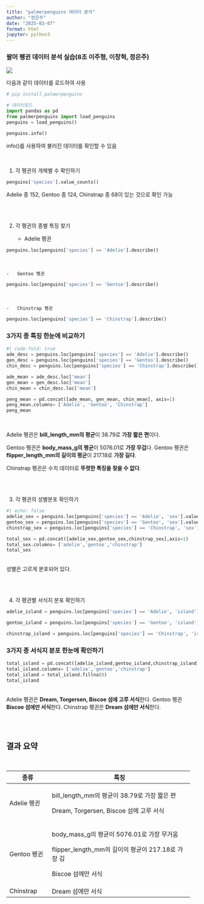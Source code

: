 ```yaml
---
title: "palmerpenguins 데이터 분석"
author: "정은주"
date: "2025-03-07"
format: html
jupyter: python3
---
```



### 팔머 펭귄 데이터 분석 실습(8조 이주형, 이창혁, 정은주)
![](https://encrypted-tbn0.gstatic.com/images?q=tbn:ANd9GcRN0a0aHzCUujR1EMQFoR3U6DTZXjXKs8kVpR7vuVj3dRRTnRlSC4QZVqNUlMwZxM6FKNs&usqp=CAU){fig-align="center" fig-width=100%}
<br>

다음과 같이 데이터를 로드하여 사용

```python

# pip install palmerpenguins

# 데이터로드
import pandas as pd
from palmerpenguins import load_penguins
penguins = load_penguins()

penguins.info()

```

info()를 사용하여 불러진 데이터를 확인할 수 있음

<br>

1.  각 펭귄의 개체별 수 확인하기

```python
penguins['species'].value_counts()
```

Adelie 종 152, Gentoo 종 124, Chinstrap 종 68이 있는 것으로 확인 가능

<br><br>

2.  각 펭귄의 종별 특징 찾기

    -   Adelie 펭귄

```python
penguins.loc[penguins['species'] == 'Adelie'].describe()
```


<br>

```         
-   Gentoo 펭귄
```

```python
penguins.loc[penguins['species'] == 'Gentoo'].describe()
```


<br>

```         
-   Chinstrap 펭귄
```

```python
penguins.loc[penguins['species'] == 'Chinstrap'].describe()
```



### 3가지 종 특징 한눈에 비교하기

```python
#| code-fold: true
ade_desc = penguins.loc[penguins['species'] == 'Adelie'].describe()
gen_desc = penguins.loc[penguins['species'] == 'Gentoo'].describe()
chin_desc = penguins.loc[penguins['species'] == 'Chinstrap'].describe()

ade_mean = ade_desc.loc['mean']
gen_mean = gen_desc.loc['mean']
chin_mean = chin_desc.loc['mean']

peng_mean = pd.concat([ade_mean, gen_mean, chin_mean], axis=1)
peng_mean.columns= ['Adelie', 'Gentoo', 'Chinstrap']
peng_mean
```

<br>


Adelie 펭귄은 **bill_length_mm의 평균**이 38.79로 **가장 짧은 편**이다.

Gentoo 펭귄은 **body_mass_g의 평균**이 5076.01로 **가장 무겁**다. Gentoo 펭귄은 **flipper_length_mm의 길이의 평균**이 217.18로 **가장 길다**.

Chinstrap 펭귄은 수치 데이터로 **뚜렷한 특징을 찾을 수 없다**.


<br><br>

3.  각 펭귄의 성별분포 확인하기

```python
#| echo: false
adelie_sex = penguins.loc[penguins['species'] == 'Adelie', 'sex'].value_counts()
gentoo_sex = penguins.loc[penguins['species'] == 'Gentoo', 'sex'].value_counts()
chinstrap_sex = penguins.loc[penguins['species'] == 'Chinstrap', 'sex'].value_counts()

total_sex = pd.concat([adelie_sex,gentoo_sex,chinstrap_sex],axis=1)
total_sex.columns= ['adelie','gentoo','chinstrap']
total_sex
```

<br>
성별은 고르게 분포되어 있다.

<br><br>

4.  각 펭귄별 서식지 분포 확인하기

```python
adelie_island = penguins.loc[penguins['species'] == 'Adelie', 'island'].value_counts()
```

```python
gentoo_island = penguins.loc[penguins['species'] == 'Gentoo', 'island'].value_counts()
```

```python
chinstrap_island = penguins.loc[penguins['species'] == 'Chinstrap', 'island'].value_counts()
```


### 3가지 종 서식지 분포 한눈에 확인하기

```python
total_island = pd.concat([adelie_island,gentoo_island,chinstrap_island],axis=1)
total_island.columns= ['adelie','gentoo','chinstrap']
total_island = total_island.fillna(0)
total_island
```


<br>
Adelie 펭귄은 **Dream, Torgersen, Biscoe 섬에 고루 서식**한다.
Gentoo 펭귄 **Biscoe 섬에만 서식**한다.
Chinstrap 펭귄은 **Dream 섬에만 서식**한다.

<br><br>

## 결과 요약

<br>

+---------------+----------------------------------------------------+
| 종류          | 특징                                               |
+===============+====================================================+
| Adelie 펭귄   | bill_length_mm의 평균이 38.79로 가장 짧은 편       |
|               |                                                    |
|               | Dream, Torgersen, Biscoe 섬에 고루 서식            |
+---------------+----------------------------------------------------+
| Gentoo 펭귄   | body_mass_g의 평균이 5076.01로 가장 무거움         |
|               |                                                    |
|               | flipper_length_mm의 길이의 평균이 217.18로 가장 김 |
|               |                                                    |
|               | Biscoe 섬에만 서식                                 |
+---------------+----------------------------------------------------+
| Chinstrap     | Dream 섬에만 서식                                  |
+---------------+----------------------------------------------------+

